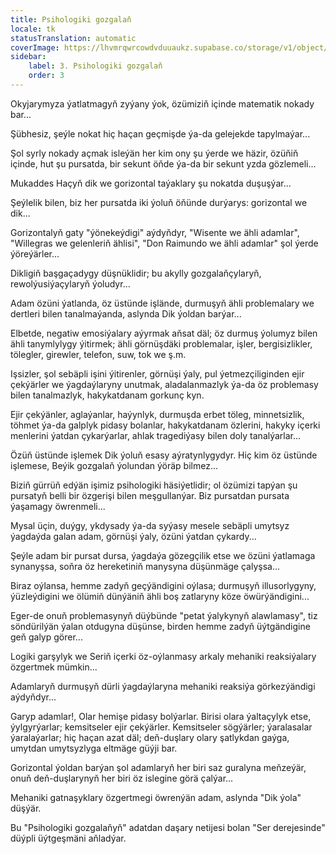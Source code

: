 ```yaml
---
title: Psihologiki gozgalaň
locale: tk
statusTranslation: automatic
coverImage: https://lhvmrqwrcowdvduuaukz.supabase.co/storage/v1/object/public/strapi-uploads/small_cover-tratado-de-psicologia-revolucionaria.webp-5e15e1cec4e0ebebcde5d7fc7565d8fd.webp
sidebar:
    label: 3. Psihologiki gozgalaň
    order: 3
---
```

Okyjarymyza ýatlatmagyň zyýany ýok, özümiziň içinde matematik nokady bar...

Şübhesiz, şeýle nokat hiç haçan geçmişde ýa-da gelejekde tapylmaýar...

Şol syrly nokady açmak isleýän her kim ony şu ýerde we häzir, özüňiň içinde, hut şu pursatda, bir sekunt öňde ýa-da bir sekunt yzda gözlemeli...

Mukaddes Haçyň dik we gorizontal taýaklary şu nokatda duşuşýar...

Şeýlelik bilen, biz her pursatda iki ýoluň öňünde durýarys: gorizontal we dik...

Gorizontalyň gaty "ýönekeýdigi" aýdyňdyr, "Wisente we ähli adamlar", "Willegras we gelenleriň ählisi", "Don Raimundo we ähli adamlar" şol ýerde ýöreýärler...

Dikligiň başgaçadygy düşnüklidir; bu akylly gozgalaňçylaryň, rewolýusiýaçylaryň ýoludyr...

Adam özüni ýatlanda, öz üstünde işlände, durmuşyň ähli problemalary we dertleri bilen tanalmaýanda, aslynda Dik ýoldan barýar...

Elbetde, negatiw emosiýalary aýyrmak aňsat däl; öz durmuş ýolumyz bilen ähli tanymlylygy ýitirmek; ähli görnüşdäki problemalar, işler, bergisizlikler, tölegler, girewler, telefon, suw, tok we ş.m.

Işsizler, şol sebäpli işini ýitirenler, görnüşi ýaly, pul ýetmezçiliginden ejir çekýärler we ýagdaýlaryny unutmak, aladalanmazlyk ýa-da öz problemasy bilen tanalmazlyk, hakykatdanam gorkunç kyn.

Ejir çekýänler, aglaýanlar, haýynlyk, durmuşda erbet töleg, minnetsizlik, töhmet ýa-da galplyk pidasy bolanlar, hakykatdanam özlerini, hakyky içerki menlerini ýatdan çykarýarlar, ahlak tragediýasy bilen doly tanalýarlar...

Özüň üstünde işlemek Dik ýoluň esasy aýratynlygydyr. Hiç kim öz üstünde işlemese, Beýik gozgalaň ýolundan ýöräp bilmez...

Biziň gürrüň edýän işimiz psihologiki häsiýetlidir; ol özümizi tapýan şu pursatyň belli bir özgerişi bilen meşgullanýar. Biz pursatdan pursata ýaşamagy öwrenmeli...

Mysal üçin, duýgy, ykdysady ýa-da syýasy mesele sebäpli umytsyz ýagdaýda galan adam, görnüşi ýaly, özüni ýatdan çykardy...

Şeýle adam bir pursat dursa, ýagdaýa gözegçilik etse we özüni ýatlamaga synanyşsa, soňra öz hereketiniň manysyna düşünmäge çalyşsa...

Biraz oýlansa, hemme zadyň geçýändigini oýlasa; durmuşyň illusorlygyny, ýüzleýdigini we ölümiň dünýäniň ähli boş zatlaryny köze öwürýändigini...

Eger-de onuň problemasynyň düýbünde "petat ýalykynyň alawlamasy", tiz söndürilýän ýalan otdugyna düşünse, birden hemme zadyň üýtgändigine geň galyp görer...

Logiki garşylyk we Seriň içerki öz-oýlanmasy arkaly mehaniki reaksiýalary özgertmek mümkin...

Adamlaryň durmuşyň dürli ýagdaýlaryna mehaniki reaksiýa görkezýändigi aýdyňdyr...

Garyp adamlar!, Olar hemişe pidasy bolýarlar. Birisi olara ýaltaçylyk etse, ýylgyrýarlar; kemsitseler ejir çekýärler. Kemsitseler sögýärler; ýaralasalar ýaralaýarlar; hiç haçan azat däl; deň-duşlary olary şatlykdan gaýga, umytdan umytsyzlyga eltmäge güýji bar.

Gorizontal ýoldan barýan şol adamlaryň her biri saz guralyna meňzeýär, onuň deň-duşlarynyň her biri öz islegine görä çalýar...

Mehaniki gatnaşyklary özgertmegi öwrenýän adam, aslynda "Dik ýola" düşýär.

Bu "Psihologiki gozgalaňyň" adatdan daşary netijesi bolan "Ser derejesinde" düýpli üýtgeşmäni aňladýar.

